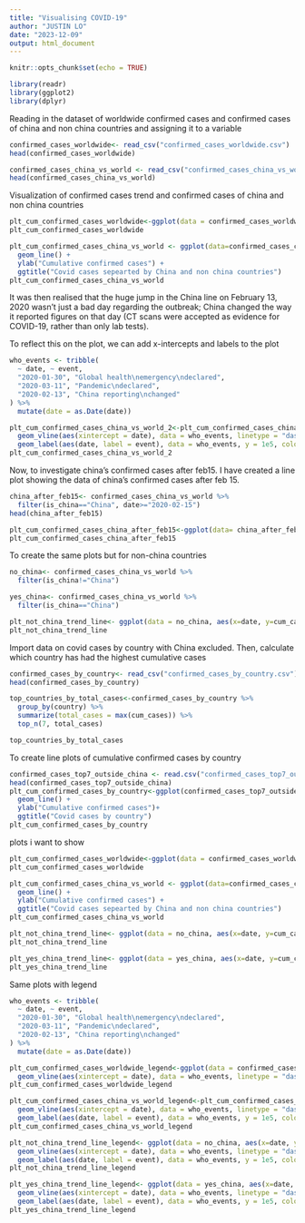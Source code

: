 ```yaml
---
title: "Visualising COVID-19"
author: "JUSTIN LO"
date: "2023-12-09"
output: html_document
---
```


```r
knitr::opts_chunk$set(echo = TRUE)
```

```r
library(readr)
library(ggplot2)
library(dplyr)
```

Reading in the dataset of worldwide confirmed cases and confirmed cases of china and non china countries and assigning it to a variable
```r
confirmed_cases_worldwide<- read_csv("confirmed_cases_worldwide.csv")
head(confirmed_cases_worldwide)

confirmed_cases_china_vs_world <- read_csv("confirmed_cases_china_vs_world.csv")
head(confirmed_cases_china_vs_world)
```


Visualization of confirmed cases trend and confirmed cases of china and non china countries
```r
plt_cum_confirmed_cases_worldwide<-ggplot(data = confirmed_cases_worldwide, aes(x=date, y=cum_cases))+geom_line()+ylab("Cumulative confirmed cases")+ ggtitle("Covid cases worldwide")
plt_cum_confirmed_cases_worldwide

plt_cum_confirmed_cases_china_vs_world <- ggplot(data=confirmed_cases_china_vs_world, aes(x= date, y= cum_cases, color = is_china)) +
  geom_line() +
  ylab("Cumulative confirmed cases") +
  ggtitle("Covid cases sepearted by China and non china countries")
plt_cum_confirmed_cases_china_vs_world
```



It was then realised that the huge jump in the China line on February 13, 2020 wasn't just a bad day regarding the outbreak; China changed the way it reported figures on that day (CT scans were accepted as evidence for COVID-19, rather than only lab tests).

To reflect this on the plot, we can add x-intercepts and labels to the plot
```r
who_events <- tribble(
  ~ date, ~ event,
  "2020-01-30", "Global health\nemergency\ndeclared",
  "2020-03-11", "Pandemic\ndeclared",
  "2020-02-13", "China reporting\nchanged"
) %>%
  mutate(date = as.Date(date))

plt_cum_confirmed_cases_china_vs_world_2<-plt_cum_confirmed_cases_china_vs_world +
  geom_vline(aes(xintercept = date), data = who_events, linetype = "dashed") +
  geom_label(aes(date, label = event), data = who_events, y = 1e5, color="black")
plt_cum_confirmed_cases_china_vs_world_2
```


Now, to investigate china's confirmed cases after feb15. 
I have created a line plot showing the data of china's confirmed cases after feb 15.
```r
china_after_feb15<- confirmed_cases_china_vs_world %>% 
  filter(is_china=="China", date>="2020-02-15")
head(china_after_feb15)

plt_cum_confirmed_cases_china_after_feb15<-ggplot(data= china_after_feb15, aes(x=date, y=cum_cases))+geom_line()+ylab("cumulative confirmed cases")+ggtitle("Covid cases in China")
plt_cum_confirmed_cases_china_after_feb15
```


To create the same plots but for non-china countries
```r
no_china<- confirmed_cases_china_vs_world %>% 
  filter(is_china!="China")

yes_china<- confirmed_cases_china_vs_world %>% 
  filter(is_china=="China")

plt_not_china_trend_line<- ggplot(data = no_china, aes(x=date, y=cum_cases)) + geom_line() +ylab("cumulative confirmed cases")+ggtitle("Covid Cases in non-china countries")
plt_not_china_trend_line

```


Import data on covid cases by country with China excluded. 
Then, calculate which country has had the highest cumulative cases
```r
confirmed_cases_by_country<- read_csv("confirmed_cases_by_country.csv")
head(confirmed_cases_by_country)

top_countries_by_total_cases<-confirmed_cases_by_country %>% 
  group_by(country) %>% 
  summarize(total_cases = max(cum_cases)) %>%
  top_n(7, total_cases)

top_countries_by_total_cases
```


To create line plots of cumulative confirmed cases by country
```r
confirmed_cases_top7_outside_china <- read.csv("confirmed_cases_top7_outside_china.csv")
head(confirmed_cases_top7_outside_china)
plt_cum_confirmed_cases_by_country<-ggplot(confirmed_cases_top7_outside_china, aes(date, cum_cases, color = country)) +
  geom_line() +
  ylab("Cumulative confirmed cases")+
  ggtitle("Covid cases by country")
plt_cum_confirmed_cases_by_country
```


plots i want to show 
```r
plt_cum_confirmed_cases_worldwide<-ggplot(data = confirmed_cases_worldwide, aes(x=date, y=cum_cases))+geom_line()+ylab("Cumulative confirmed cases")+ ggtitle("Covid cases worldwide")
plt_cum_confirmed_cases_worldwide

plt_cum_confirmed_cases_china_vs_world <- ggplot(data=confirmed_cases_china_vs_world, aes(x= date, y= cum_cases, color = is_china)) +
  geom_line() +
  ylab("Cumulative confirmed cases") +
  ggtitle("Covid cases sepearted by China and non china countries")
plt_cum_confirmed_cases_china_vs_world

plt_not_china_trend_line<- ggplot(data = no_china, aes(x=date, y=cum_cases)) + geom_line() +ylab("cumulative confirmed cases")+ggtitle("Covid Cases in non-china countries")
plt_not_china_trend_line

plt_yes_china_trend_line<- ggplot(data = yes_china, aes(x=date, y=cum_cases)) + geom_line() +ylab("cumulative confirmed cases")+ggtitle("Covid Cases in china")+ylim(c(0,125000))
plt_yes_china_trend_line
```
Same plots with legend
```r
who_events <- tribble(
  ~ date, ~ event,
  "2020-01-30", "Global health\nemergency\ndeclared",
  "2020-03-11", "Pandemic\ndeclared",
  "2020-02-13", "China reporting\nchanged"
) %>%
  mutate(date = as.Date(date))

plt_cum_confirmed_cases_worldwide_legend<-ggplot(data = confirmed_cases_worldwide, aes(x=date, y=cum_cases))+geom_line()+ylab("Cumulative confirmed cases")+ ggtitle("Covid cases worldwide")+
  geom_vline(aes(xintercept = date), data = who_events, linetype = "dashed")+ geom_label(aes(date, label = event), data = who_events, y = 1e5, color="black")
plt_cum_confirmed_cases_worldwide_legend

plt_cum_confirmed_cases_china_vs_world_legend<-plt_cum_confirmed_cases_china_vs_world +
  geom_vline(aes(xintercept = date), data = who_events, linetype = "dashed") +
  geom_label(aes(date, label = event), data = who_events, y = 1e5, color="black")
plt_cum_confirmed_cases_china_vs_world_legend

plt_not_china_trend_line_legend<- ggplot(data = no_china, aes(x=date, y=cum_cases)) + geom_line() +ylab("cumulative confirmed cases")+ggtitle("Covid Cases in non-china countries")+
  geom_vline(aes(xintercept = date), data = who_events, linetype = "dashed") +
  geom_label(aes(date, label = event), data = who_events, y = 1e5, color="black")
plt_not_china_trend_line_legend

plt_yes_china_trend_line_legend<- ggplot(data = yes_china, aes(x=date, y=cum_cases)) + geom_line() +ylab("cumulative confirmed cases")+ggtitle("Covid Cases in china")+ylim(c(0,125000))+
  geom_vline(aes(xintercept = date), data = who_events, linetype = "dashed") +
  geom_label(aes(date, label = event), data = who_events, y = 1e5, color="black")
plt_yes_china_trend_line_legend
```




